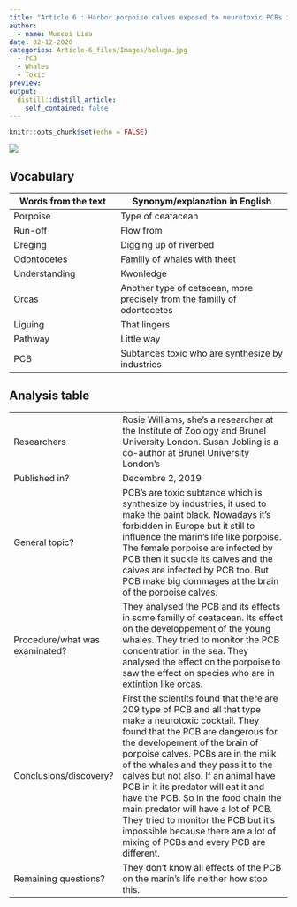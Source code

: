 ```yaml
---
title: "Article 6 : Harbor porpoise calves exposed to neurotoxic PCBs in mothers' milk"
author:
  - name: Mussoi Lisa
date: 02-12-2020
categories: Article-6_files/Images/beluga.jpg
  - PCB
  - Whales
  - Toxic
preview: 
output:
  distill::distill_article:
    self_contained: false
---
```


```r
knitr::opts_chunk$set(echo = FALSE)
```


![](article-6_files/Images/pcb.jpg)







## Vocabulary 

| Words from the text | Synonym/explanation in English |
| ------------------- | ------------------------------ |
| Porpoise | Type of ceatacean |
| Run-off | Flow from|
| Dreging | Digging up of riverbed |
| Odontocetes | Familly of whales with theet |
| Understanding | Kwonledge |
| Orcas | Another type of cetacean, more precisely from the familly of odontocetes |
| Liguing | That lingers |
| Pathway | Little way  |
| PCB | Subtances toxic who are synthesize by industries |



## Analysis table 

|                              |                                                                     |
| ---------------------------- | ------------------------------------------------------------------- |
| Researchers                  |Rosie Williams, she's a researcher at the Institute of Zoology and Brunel University London. Susan Jobling is a co-author at  Brunel University London's|
| Published in?                |  Decembre 2, 2019|
| General topic?               | PCB's are toxic subtance which is synthesize by industries, it used to make the paint black. Nowadays it's forbidden in Europe but it still to influence the marin's life like porpoise. The female porpoise are infected by PCB then it suckle its calves and the calves are infected by PCB too. But PCB make big dommages at the brain of the porpoise calves.  |
| Procedure/what was examinated? | They analysed the PCB and its effects in some familly of ceatacean. Its effect on the developpement of the young whales. They tried to monitor the PCB concentration in the sea. They analysed the effect on the porpoise to saw the effect on species who are in extintion like orcas.   |
| Conclusions/discovery?       | First the scientits found that there are 209 type of PCB and all that type make a neurotoxic cocktail. They found that the PCB are dangerous for the developement of the brain of porpoise calves. PCBs are in the milk of the whales and they pass it to the calves but not also. If an animal have PCB in it its predator will eat it and have the PCB. So in the food chain the main predator will have a lot of PCB. They tried to monitor the PCB but it's impossible because there are a lot of mixing of PCBs and every PCB are different.  |
| Remaining questions?         | They don't know all effects of the PCB on the marin's life neither how stop this.   |



